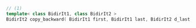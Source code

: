 ```cpp
// (1)
template< class BidirIt1, class BidirIt2 >
BidirIt2 copy_backward( BidirIt1 first, BidirIt1 last, BidirIt2 d_last );
```

